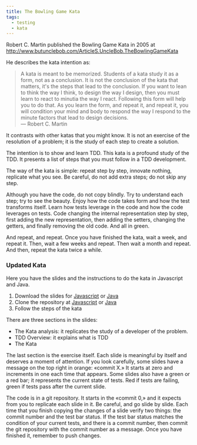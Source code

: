 ```yaml
---
title: The Bowling Game Kata
tags:
  - testing
  - kata
---
```


Robert C. Martin published the Bowling Game Kata in 2005 at 
http://www.butunclebob.com/ArticleS.UncleBob.TheBowlingGameKata

He describes the kata intention as:

> A kata is meant to be memorized. Students of a kata study it as a form, not as a conclusion. It is not the conclusion of the kata that matters, it's the steps that lead to the conclusion. If you want to lean to think the way I think, to design the way I design, then you must learn to react to minutia the way I react. Following this form will help you to do that. As you learn the form, and repeat it, and repeat it, you will condition your mind and body to respond the way I respond to the minute factors that lead to design decisions.  
> — Robert C. Martin

It contrasts with other katas that you might know. It is not an exercise of the resolution of a problem; it is the study of each step to create a solution.

The intention is to show and learn TDD. This kata is a profound study of the TDD. It presents a list of steps that you must follow in a TDD development.

The way of the kata is simple: repeat step by step, innovate nothing, replicate what you see. Be careful, do not add extra steps; do not skip any step. 

Although you have the code, do not copy blindly. Try to understand each step; try to see the beauty. Enjoy how the code takes form and how the test transforms itself. Learn how tests leverage in the code and how the code leverages on tests. Code changing the internal representation step by step, first adding the new representation, then adding the setters, changing the getters, and finally removing the old code. And all in green.

And repeat, and repeat. Once you have finished the kata, wait a week, and repeat it. Then, wait a few weeks and repeat. Then wait a month and repeat. And then, repeat the kata twice a while.

<h3 id="updated">Updated Kata</h3>

Here you have the slides and the instructions to do the kata in <span id="javascript">Javascript</span> and <span id="java">Java</span>.

1. Download the slides for [Javascript](/docs/BowlingGameKata-JS.pdf) or [Java](/docs/BowlingGameKata-Java.pdf)
2. Clone the repository at [Javascript](https://classroom.github.com/a/jLHCISqT) or [Java](https://classroom.github.com/a/BC1YAdho)
3. Follow the steps of the kata

There are three sections in the slides:

- The Kata analysis: it replicates the study of a developer of the problem.
- TDD Overview: it explains what is TDD
- The Kata

The last section is the exercise itself. Each slide is meaningful by itself and deserves a moment of attention. If you look carefully, some slides have a message on the top right in orange: «commit X.» It starts at zero and increments in one each time that appears. Some slides also have a green or a red bar; it represents the current state of tests. Red if tests are failing, green if tests pass after the current slide.

The code is in a git repository. It starts in the «commit 0,» and it expects from you to replicate each slide in it. Be careful, and go slide by slide. Each time that you finish copying the changes of a slide verify two things: the commit number and the test bar status. If the test bar status matches the condition of your current tests, and there is a commit number, then commit the git repository with the commit number as a message. Once you have finished it, remember to push changes.


